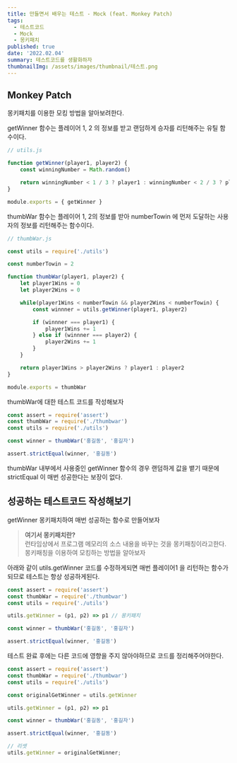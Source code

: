 ```yaml
---
title: 만들면서 배우는 테스트 - Mock (feat. Monkey Patch)
tags:
  - 테스트코드
  - Mock
  - 몽키패치
published: true
date: '2022.02.04' 
summary: 테스트코드를 생활화하자
thumbnailImg: /assets/images/thumbnail/테스트.png
---
```


## Monkey Patch

몽키패치를 이용한 모킹 방법을 알아보려한다.
 
getWinner 함수는 플레이어 1, 2 의 정보를 받고 랜덤하게 승자를 리턴해주는 유틸 함수이다.

```js
// utils.js 

function getWinner(player1, player2) {
    const winningNumber = Math.random()

    return winningNumber < 1 / 3 ? player1 : winningNumber < 2 / 3 ? player2 : null
}

module.exports = { getWinner }
```

thumbWar 함수는 플레이어 1, 2의 정보를 받아 numberTowin 에 먼저 도달하는 사용자의 정보를 리턴해주는 함수이다.

```js
// thumbWar.js 

const utils = require('./utils')

const numberTowin = 2

function thumbWar(player1, player2) {
    let player1Wins = 0 
    let player2Wins = 0 

    while(player1Wins < numberTowin && player2Wins < numberTowin) {
        const winnner = utils.getWinner(player1, player2)

        if (winnner === player1) {
            player1Wins += 1
        } else if (winnner === player2) {
            player2Wins += 1 
        }
    }

    return player1Wins > player2Wins ? player1 : player2
}

module.exports = thumbWar
```

thumbWar에 대한 테스트 코드를 작성해보자

```js
const assert = require('assert')
const thumbWar = require('./thumbwar')
const utils = require('./utils')

const winner = thumbWar('홍길동', '홍길자')

assert.strictEqual(winner, '홍길동')
```

thumbWar 내부에서 사용중인 getWinner 함수의 경우 랜덤하게 값을 뱉기 때문에 strictEqual 이 매번 성공한다는 보장이 없다.   

## 성공하는 테스트코드 작성해보기

getWinner 몽키패치하여 매번 성공하는 함수로 만들어보자

> **여기서 몽키패치란?**    
> 런타임상에서 프로그램 메모리의 소스 내용을 바꾸는 것을 몽키패칭이라고한다.   
> 몽키패칭을 이용하여 모킹하는 방법을 알아보자

아래와 같이 utils.getWinner 코드를 수정하게되면 매번 플레이어1 을 리턴하는 함수가되므로 테스트는 항상 성공하게된다.

```js
const assert = require('assert')
const thumbWar = require('./thumbwar')
const utils = require('./utils')

utils.getWinner = (p1, p2) => p1 // 몽키패치

const winner = thumbWar('홍길동', '홍길자')

assert.strictEqual(winner, '홍길동')
```

테스트 완료 후에는 다른 코드에 영향을 주지 않아야하므로 코드를 정리해주어야한다.

```js
const assert = require('assert')
const thumbWar = require('./thumbwar')
const utils = require('./utils')

const originalGetWinner = utils.getWinner

utils.getWinner = (p1, p2) => p1

const winner = thumbWar('홍길동', '홍길자')

assert.strictEqual(winner, '홍길동')

// 리셋
utils.getWinner = originalGetWinner;
```